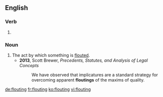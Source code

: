 ==English==

===Verb===
{{head|en|present participle}}

# {{present participle of|flout|lang=en}}

===Noun===
{{en-noun}}

# The act by which something is [[flout]]ed.
#* '''2013''', Scott Brewer, ''Precedents, Statutes, and Analysis of Legal Concepts''
#*: We have observed that implicatures are a standard strategy for overcoming apparent '''floutings''' of the maxims of quality.

[[de:flouting]]
[[fr:flouting]]
[[ko:flouting]]
[[vi:flouting]]